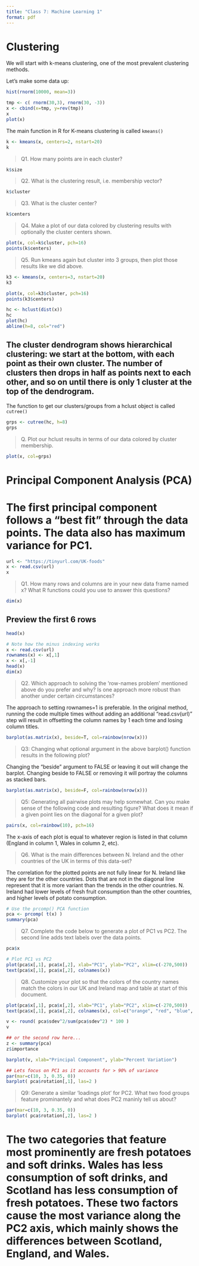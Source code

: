 ```yaml
---
title: "Class 7: Machine Learning 1"
format: pdf
---
```


# Clustering

We will start with k-means clustering, one of the most prevalent clustering methods.

Let's make some data up: 

```r
hist(rnorm(10000, mean=3))
```
```r
tmp <- c( rnorm(30,3), rnorm(30, -3))
x <- cbind(x=tmp, y=rev(tmp))
x
plot(x)
```

The main function in R for K-means clustering is called `kmeans()`

```r
k <- kmeans(x, centers=2, nstart=20)
k
```
> Q1. How many points are in each cluster?

```r
k$size
```

> Q2. What is the clustering result, i.e. membership vector?

```r
k$cluster
```

> Q3. What is the cluster center?

```r
k$centers
```

> Q4. Make a plot of our data colored by clustering results with optionally the cluster centers shown.

```r
plot(x, col=k$cluster, pch=16)
points(k$centers)
```

> Q5. Run kmeans again but cluster into 3 groups, then plot those results like we did above.

```r
k3 <- kmeans(x, centers=3, nstart=20)
k3

plot(x, col=k3$cluster, pch=16)
points(k3$centers)
```
```r
hc <- hclust(dist(x))
hc
plot(hc)
abline(h=8, col="red")
```
## The cluster dendrogram shows hierarchical clustering: we start at the bottom, with each point as their own cluster. The number of clusters then drops in half as points next to each other, and so on until there is only 1 cluster at the top of the dendrogram.

The function to get our clusters/groups from a hclust object is called `cutree()`

```r
grps <- cutree(hc, h=8)
grps
```

> Q. Plot our hclust results in terms of our data colored by cluster membership.

```r
plot(x, col=grps)
```

# Principal Component Analysis (PCA)
# The first principal component follows a "best fit" through the data points. The data also has maximum variance for PC1.

```r
url <- "https://tinyurl.com/UK-foods"
x <- read.csv(url)
x
```
> Q1. How many rows and columns are in your new data frame named x? What R functions could you use to answer this questions?

```r
dim(x)
```

## Preview the first 6 rows

```r
head(x)

```

```r
# Note how the minus indexing works
x <- read.csv(url)
rownames(x) <- x[,1]
x <- x[,-1]
head(x)
dim(x)
```

> Q2. Which approach to solving the ‘row-names problem’ mentioned above do you prefer and why? Is one approach more robust than another under certain circumstances?

The approach to setting rownames=1 is preferable. In the original method, running the code multiple times without adding an additional "read.csv(url)" step will result in offsetting the column names by 1 each time and losing column titles.

```r
barplot(as.matrix(x), beside=T, col=rainbow(nrow(x)))
```

> Q3: Changing what optional argument in the above barplot() function results in the following plot?

Changing the "beside" argument to FALSE or leaving it out will change the barplot. Changing beside to FALSE or removing it will portray the columns as stacked bars.

```r
barplot(as.matrix(x), beside=F, col=rainbow(nrow(x)))
```

> Q5: Generating all pairwise plots may help somewhat. Can you make sense of the following code and resulting figure? What does it mean if a given point lies on the diagonal for a given plot?

```r
pairs(x, col=rainbow(10), pch=16)
```
The x-axis of each plot is equal to whatever region is listed in that column (England in column 1, Wales in column 2, etc).


> Q6. What is the main differences between N. Ireland and the other countries of the UK in terms of this data-set?

The correlation for the plotted points are not fully linear for N. Ireland like they are for the other countries. Dots that are not in the diagonal line represent that it is more variant than the trends in the other countries.  N. Ireland had lower levels of fresh fruit consumption than the other countries, and higher levels of potato consumption.


```r
# Use the prcomp() PCA function 
pca <- prcomp( t(x) )
summary(pca)
```

> Q7. Complete the code below to generate a plot of PC1 vs PC2. The second line adds text labels over the data points.

```r
pca$x
```


```r
# Plot PC1 vs PC2
plot(pca$x[,1], pca$x[,2], xlab="PC1", ylab="PC2", xlim=c(-270,500))
text(pca$x[,1], pca$x[,2], colnames(x))
```

> Q8. Customize your plot so that the colors of the country names match the colors in our UK and Ireland map and table at start of this document.

```r
plot(pca$x[,1], pca$x[,2], xlab="PC1", ylab="PC2", xlim=c(-270,500))
text(pca$x[,1], pca$x[,2], colnames(x), col=c("orange", "red", "blue", "green"))
```

```r
v <- round( pca$sdev^2/sum(pca$sdev^2) * 100 )
v
```

```r
## or the second row here...
z <- summary(pca)
z$importance
```
```r
barplot(v, xlab="Principal Component", ylab="Percent Variation")
```

```r
## Lets focus on PC1 as it accounts for > 90% of variance 
par(mar=c(10, 3, 0.35, 0))
barplot( pca$rotation[,1], las=2 )
```


> Q9: Generate a similar ‘loadings plot’ for PC2. What two food groups feature prominantely and what does PC2 maninly tell us about?

```r
par(mar=c(10, 3, 0.35, 0))
barplot( pca$rotation[,2], las=2 )
```
# The two categories that feature most prominently are fresh potatoes and soft drinks. Wales has less consumption of soft drinks, and Scotland has less consumption of fresh potatoes. These two factors cause the most variance along the PC2 axis, which mainly shows the differences between Scotland, England, and Wales.
